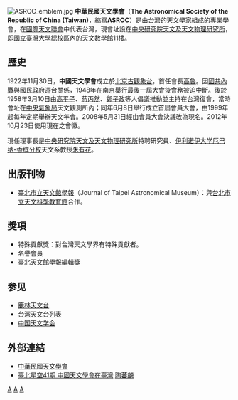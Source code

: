 {{Unreferenced|time=2018-05-20T04:31:24+00:00}}
[[File:ASROC_emblem.jpg|thumb]]
'''中華民國天文學會'''（'''The Astronomical Society of the Republic of China (Taiwan)'''，縮寫'''ASROC'''）是由[[台灣|台灣]]的天文學家組成的專業學會，在[[國際天文聯會|國際天文聯會]]中代表台灣，現會址設在[[中央研究院天文及天文物理研究所|中央研究院天文及天文物理研究所]]，即[[國立臺灣大學|國立臺灣大學]]總校區內的天文數學館11樓。

==歷史==
1922年11月30日，'''中國天文學會'''成立於[[北京古觀象台|北京古觀象台]]，首任會長[[高魯_(天文學家)|高魯]]。因[[國共內戰|國共內戰]]與[[國民政府|國民政府]]遷台關係，1948年在南京舉行最後一屆大會後會務被迫中斷。後於1958年3月10日由[[高平子|高平子]]、[[蔣丙然|蔣丙然]]、[[鄭子政|鄭子政]]等人倡議推動並主持在台灣復會，當時會址在[[中央氣象局|中央氣象局]]天文觀測所內；同年6月8日舉行成立首屆會員大會，由1999年起每年定期舉辦天文年會。2008年5月31日經由會員大會決議改為現名。2012年10月23日使用現在之會徽。

現任理事長是[[中央研究院天文及天文物理研究所|中央研究院天文及天文物理研究所]]特聘研究員、[[伊利诺伊大学厄巴纳-香槟分校|伊利诺伊大学厄巴纳-香槟分校]]天文系教授[[朱有花|朱有花]]。

==出版刊物==
*[[臺北市立天文館學報|臺北市立天文館學報]]（Journal of Taipei Astronomical Museum）：與[[台北市立天文科學教育館|台北市立天文科學教育館]]合作。

==獎項==
* 特殊貢獻獎：對台灣天文學界有特殊貢獻者。
* 名譽會員
* 臺北天文館學報編輯獎

==参见==
*[[鹿林天文台|鹿林天文台]]
*[[台湾天文台列表|台湾天文台列表]]
*[[中国天文学会|中国天文学会]]

==外部連結==
*[http://www.asroc.org.tw 中華民國天文學會]{{Wayback|url=http://www.asroc.org.tw/ |date=20100117022306 }}
*[https://web.archive.org/web/20150518080534/http://tcgwww.taipei.gov.tw/public/Attachment/992915344566.pdf 臺北星空41期 中國天文學會在臺灣] [[陶蕃麟|陶蕃麟]]

{{Taiwan-org-stub}}

[[Category:天文組織和機構|A]]
[[Category:中華民國學會|A]]
[[Category:2008年台灣建立|A]]